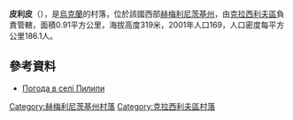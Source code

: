 {{coord|49|42|33|N|26|49|37|E|scale:100000|display=title}}

'''皮利皮'''（{{lang-uk|Пилипи}}），是[[烏克蘭|烏克蘭]]的村落，位於該國西部[[赫梅利尼茨基州|赫梅利尼茨基州]]，由[[克拉西利夫區|克拉西利夫區]]負責管轄，面積0.91平方公里，海拔高度319米，2001年人口169，人口密度每平方公里186.1人。

==參考資料==
* [http://weather.in.ua/ua/hmel'nickaja/20336 Погода в селі Пилипи]{{Wayback|url=http://weather.in.ua/ua/hmel%27nickaja/20336 |date=20111220070454 }}

{{DEFAULTSORT:Пилипи}}
[[Category:赫梅利尼茨基州村落|Category:赫梅利尼茨基州村落]]
[[Category:克拉西利夫區村落|Category:克拉西利夫區村落]]


{{Khmelnytskyi-geo-stub}}